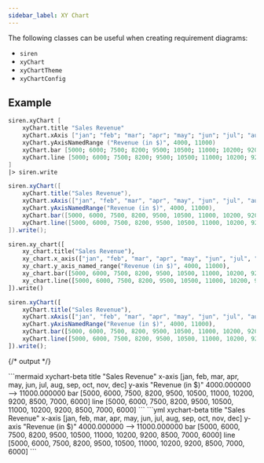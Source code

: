 ```yaml
---
sidebar_label: XY Chart
---
```


The following classes can be useful when creating requirement diagrams:

- `siren`
- `xyChart`
- `xyChartTheme`
- `xyChartConfig`

## Example

<Tabs groupId="preferred-lang" queryString>
<TabItem value="fsharp" label="F#">

```fsharp
siren.xyChart [
    xyChart.title "Sales Revenue"
    xyChart.xAxis ["jan"; "feb"; "mar"; "apr"; "may"; "jun"; "jul"; "aug"; "sep"; "oct"; "nov"; "dec"]
    xyChart.yAxisNamedRange ("Revenue (in $)", 4000, 11000)
    xyChart.bar [5000; 6000; 7500; 8200; 9500; 10500; 11000; 10200; 9200; 8500; 7000; 6000]
    xyChart.line [5000; 6000; 7500; 8200; 9500; 10500; 11000; 10200; 9200; 8500; 7000; 6000]
]
|> siren.write
```

</TabItem>
<TabItem value="csharp" label="C#">

```csharp
siren.xyChart([
    xyChart.title("Sales Revenue"),
    xyChart.xAxis(["jan", "feb", "mar", "apr", "may", "jun", "jul", "aug", "sep", "oct", "nov", "dec"]),
    xyChart.yAxisNamedRange("Revenue (in $)", 4000, 11000),
    xyChart.bar([5000, 6000, 7500, 8200, 9500, 10500, 11000, 10200, 9200, 8500, 7000, 6000]),
    xyChart.line([5000, 6000, 7500, 8200, 9500, 10500, 11000, 10200, 9200, 8500, 7000, 6000])
]).write();
```

</TabItem>
<TabItem value="py" label="Python">

```py
siren.xy_chart([
    xy_chart.title("Sales Revenue"),
    xy_chart.x_axis(["jan", "feb", "mar", "apr", "may", "jun", "jul", "aug", "sep", "oct", "nov", "dec"]),
    xy_chart.y_axis_named_range("Revenue (in $)", 4000, 11000),
    xy_chart.bar([5000, 6000, 7500, 8200, 9500, 10500, 11000, 10200, 9200, 8500, 7000, 6000]),
    xy_chart.line([5000, 6000, 7500, 8200, 9500, 10500, 11000, 10200, 9200, 8500, 7000, 6000])
]).write()
```

</TabItem>
<TabItem value="js" label="JavaScript">

```js
siren.xyChart([
    xyChart.title("Sales Revenue"),
    xyChart.xAxis(["jan", "feb", "mar", "apr", "may", "jun", "jul", "aug", "sep", "oct", "nov", "dec"]),
    xyChart.yAxisNamedRange("Revenue (in $)", 4000, 11000),
    xyChart.bar([5000, 6000, 7500, 8200, 9500, 10500, 11000, 10200, 9200, 8500, 7000, 6000]),
    xyChart.line([5000, 6000, 7500, 8200, 9500, 10500, 11000, 10200, 9200, 8500, 7000, 6000])
]).write();
```

</TabItem>
</Tabs>

{/* output */}

<Tabs>
<TabItem value="graph" label="Graph">
```mermaid
xychart-beta
    title "Sales Revenue"
    x-axis [jan, feb, mar, apr, may, jun, jul, aug, sep, oct, nov, dec]
    y-axis "Revenue (in $)" 4000.000000 --> 11000.000000
    bar [5000, 6000, 7500, 8200, 9500, 10500, 11000, 10200, 9200, 8500, 7000, 6000]
    line [5000, 6000, 7500, 8200, 9500, 10500, 11000, 10200, 9200, 8500, 7000, 6000]
```
</TabItem>
<TabItem value="output" label="Output">
```yml
xychart-beta
    title "Sales Revenue"
    x-axis [jan, feb, mar, apr, may, jun, jul, aug, sep, oct, nov, dec]
    y-axis "Revenue (in $)" 4000.000000 --> 11000.000000
    bar [5000, 6000, 7500, 8200, 9500, 10500, 11000, 10200, 9200, 8500, 7000, 6000]
    line [5000, 6000, 7500, 8200, 9500, 10500, 11000, 10200, 9200, 8500, 7000, 6000]
```
</TabItem>
</Tabs>